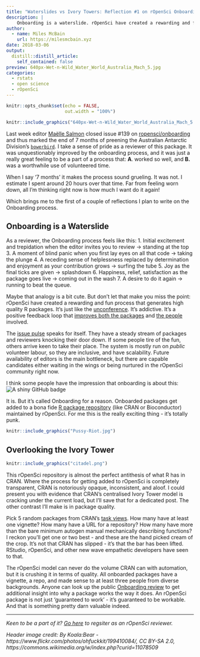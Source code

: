 ```yaml
---
title: "Waterslides vs Ivory Towers: Reflection #1 on rOpenSci Onboarding"
description: |
    Onboarding is a waterslide. rOpenSci have created a rewarding and fun process that generates high quality R packages.
author:
  - name: Miles McBain
    url: https://milesmcbain.xyz
date: 2018-03-06
output:
  distill::distill_article:
    self_contained: false
preview: 640px-Wet-n-Wild_Water_World_Australia_Mach_5.jpg 
categories:
  - rstats
  - open science
  - rOpenSci
---
```


```r
knitr::opts_chunk$set(echo = FALSE,
                      out.width = "100%")
```


```r
knitr::include_graphics("640px-Wet-n-Wild_Water_World_Australia_Mach_5.jpg")
```

Last week editor [Maëlle Salmon](http://www.masalmon.eu/) closed issue #139 on [ropensci/onboarding](https://github.com/ropensci/onboarding) and thus marked the end of 7 months of preening the Australian Antarctic Division's [`bowerbird`](https://github.com/ropensci/bowerbird). I take a sense of pride as a reviewer of this package. It was unquestionably improved by the onboarding process, and it was just a really great feeling to be a part of a process that: **A**. worked so well, and **B.** was a worthwhile use of volunteered time. 

When I say '7 months' it makes the process sound grueling. It was not. I estimate I spent around 20 hours over that time. Far from feeling worn down, all I'm thinking right now is how much I want do it again!

Which brings me to the first of a couple of reflections I plan to write on the Onboarding process.

## Onboarding is a Waterslide

As a reviewer, the Onboarding process feels like this:
1. Initial excitement and trepidation when the editor invites you to review -> standing at the top
3. A moment of blind panic when you first lay eyes on all that code -> taking the plunge 
4. A receding sense of helplessness replaced by determination and enjoyment as your contribution grows -> surfing the tube
5. Joy as the final ticks are given -> splashdown 
6. Happiness, relief, satisfaction as the package goes live -> coming out in the wash
7. A desire to do it again -> running to beat the queue.

Maybe that analogy is a bit cute. But don't let that make you miss the point: rOpenSci have created a rewarding and fun process that generates high quality R packages. It's just like the [unconference](http://unconf18.ropensci.org/). It's addictive. It's a positive feedback loop that [improves both the packages](https://ropensci.org/blog/2017/08/22/visdat) and [the people](https://ropensci.org/blog/2017/08/22/first-package-review/) involved.

The [issue pulse](https://github.com/ropensci/onboarding/pulse) speaks for itself. They have a steady stream of packages and reviewers knocking their door down. If some people tire of the fun, others arrive keen to take their place. The system is mostly run on *public* volunteer labour, so they are inclusive, and have scalability. Future availability of editors is the main bottleneck, but there are capable candidates either waiting in the wings or being nurtured in the rOpenSci community right now. 

I think some people have the impression that onboarding is about this: ![A shiny GitHub badge](https://badges.ropensci.org/139_status.svg) 

It is. But it's called Onboarding for a reason. Onboarded packages get added to a bona fide [R package repository](http://packages.ropensci.org/) (like CRAN or Bioconductor) maintained by rOpenSci. For me this is the really exciting thing - it's totally punk.

```r
knitr::include_graphics("Pussy-Riot.jpg")
```

## Overlooking the Ivory Tower

```r
knitr::include_graphics("citadel.png")
```

This rOpenSci repository is almost the perfect antithesis of what R has in CRAN. Where the process for getting added to rOpenSci is completely transparent, CRAN is notoriously opaque, inconsistent, and aloof. I could present you with evidence that CRAN's centralised Ivory Tower model is cracking under the current load, but I'll save that for a dedicated post. The other contrast I'll make is in package quality.

Pick 5 random packages from CRAN's [task views](https://cran.r-project.org/web/views/). How many have at least one vignette? How many have a URL for a repository? How many have more than the bare minimum autogen manual mechanically describing functions? I reckon you'll get one or two best - and these are the hand picked cream of the crop. It's not that CRAN has slipped - it's that the bar has been lifted. RStudio, rOpenSci, and other new wave empathetic developers have seen to that.

The rOpenSci model can never do the volume CRAN can with automation, but it is crushing it in terms of quality. All onboarded packages have a vignette, a repo, and made sense to at least three people from diverse backgrounds. Anyone can look up the public [Onboarding review](https://github.com/ropensci/onboarding/issues/139) to get additional insight into why a package works the way it does. An rOpenSci package is not just 'guaranteed to work' - it's guaranteed to be workable. And that is something pretty darn valuable indeed.

---------------------------

*Keen to be a part of it? [Go here](https://ropensci.org/onboarding/) to regsiter as an rOpenSci reviewer.*

*Header image credit: By Koala:Bear - https://www.flickr.com/photos/ohfuckkit/199410084/, CC BY-SA 2.0, https://commons.wikimedia.org/w/index.php?curid=11078509*

